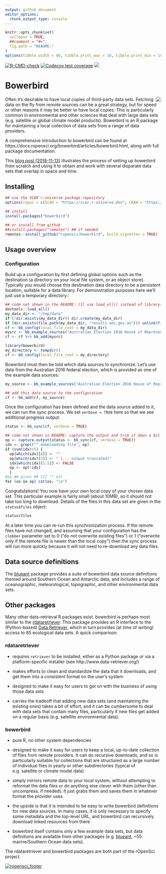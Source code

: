 ```yaml
---
output: github_document
editor_options: 
  chunk_output_type: console
---
```


<!-- README.md is generated from README.Rmd. Please edit that file -->

```r
knitr::opts_chunk$set(
  collapse = TRUE,
  ##comment = "#>",
  fig.path = "README-"
)
options(tibble.width = 80, tibble.print_max = 10, tibble.print_min = 10)
```

<!-- badges: start -->
[![R-CMD-check](https://github.com/ropensci/bowerbird/actions/workflows/R-CMD-check.yaml/badge.svg)](https://github.com/ropensci/bowerbird/actions/workflows/R-CMD-check.yaml)
[![Codecov test coverage](https://codecov.io/gh/ropensci/bowerbird/branch/master/graph/badge.svg)](https://codecov.io/gh/ropensci/bowerbird?branch=master)
[![](https://badges.ropensci.org/139_status.svg)](https://github.com/ropensci/onboarding/issues/139)
<!-- badges: end -->

# Bowerbird

<img align="right" src="https://rawgit.com/ropensci/bowerbird/master/inst/extdata/bowerbird.svg" />

Often it's desirable to have local copies of third-party data sets. Fetching data on the fly from remote sources can be a great strategy, but for speed or other reasons it may be better to have local copies. This is particularly common in environmental and other sciences that deal with large data sets (e.g. satellite or global climate model products). Bowerbird is an R package for maintaining a local collection of data sets from a range of data providers.

A comprehensive introduction to bowerbird can be found at https://docs.ropensci.org/bowerbird/articles/bowerbird.html, along with full package documentation.

This [blog post (2018-11-13)](https://ropensci.org/blog/2018/11/13/antarctic/) illustrates the process of setting up bowerbird from scratch and using it to obtain and work with several disparate data sets that overlap in space and time.

## Installing

```r
## use the SCAR r-universe package repository
options(repos = c(SCAR = "https://scar.r-universe.dev", CRAN = "https://cloud.r-project.org"))

## install
install.packages("bowerbird")

## or install from github
##install.packages("remotes") ## if needed
remotes::install_github("ropensci/bowerbird", build_vignettes = TRUE)

```

## Usage overview

### Configuration

Build up a configuration by first defining global options such as the destination (a directory on your local file system, or an object store). Typically you would choose this destination data directory to be a persistent location, suitable for a data library. For demonstration purposes here we'll just use a temporary directory::

```r
## code not shown in the README: (1) use load_all() instead of library() for convenience, (2) use anonymous "temporary" dir, and (3) hide the progress bar
devtools::load_all()
my_data_dir <- "/tmp/data"
if (!dir.exists(my_data_dir)) dir.create(my_data_dir)
if (dir.exists(file.path(my_data_dir, "results.aec.gov.au"))) unlink(file.path(my_data_dir, "results.aec.gov.au"), recursive = TRUE)
cf <- bb_config(local_file_root = my_data_dir)
mysrc <- bb_example_sources("Australian Election 2016 House of Representatives data") %>% bb_modify_source(method = list(show_progress = FALSE))
cf <- cf %>% bb_add(mysrc)
```


```r
library(bowerbird)
my_directory <- tempdir()
cf <- bb_config(local_file_root = my_directory)
```

Bowerbird must then be told which data sources to synchronize. Let's use data from the Australian 2016 federal election, which is provided as one of the example data sources:

```r
my_source <- bb_example_sources("Australian Election 2016 House of Representatives data")

## add this data source to the configuration
cf <- bb_add(cf, my_source)
```

Once the configuration has been defined and the data source added to it, we can run the sync process. We set `verbose = TRUE` here so that we see additional progress output:

```r
status <- bb_sync(cf, verbose = TRUE)
```

```r
## code not shown in README: capture the output and trim it down a bit
op <- capture.output(status <- bb_sync(cf, verbose = TRUE))
idx <- grepl("^ downloading file", op)
if (sum(idx)>5) {
  op[which(idx)[4]] <- ""
  op[which(idx)[5]] <- " [... output truncated]"
  idx[which(idx)[1:5]] <- FALSE
  op <- op[!idx]
  }
#op ## gives ## [1] "" etc
for (oo in op) cat(oo, "\n")
```

Congratulations! You now have your own local copy of your chosen data set. This particular example is fairly small (about 10MB), so it should not take too long to download. Details of the files in this data set are given in the `status$files` object:

```r
status$files
```

At a later time you can re-run this synchronization process. If the remote files have not changed, and assuming that your configuration has the `clobber` parameter set to 0 ("do not overwrite existing files") or 1 ("overwrite only if the remote file is newer than the local copy") then the sync process will run more quickly because it will not need to re-download any data files.


## Data source definitions

The [blueant](https://github.com/AustralianAntarcticDivision/blueant) package provides a suite of bowerbird data source definitions themed around Southern Ocean and Antarctic data, and includes a range of oceanographic, meteorological, topographic, and other environmental data sets.


## Other packages

Many other data-retrieval R packages exist. bowerbird is perhaps most similar to the [rdataretriever](https://cran.r-project.org/package=rdataretriever). This package provides an R interface to the (Python-based) [Data Retriever](http://www.data-retriever.org/), which in turn provides (at time of writing) access to 85 ecological data sets. A quick comparison:

### rdataretriever

- requires `retriever` to be installed, either as a Python package or via a platform-specific installer (see http://www.data-retriever.org/)

- makes efforts to clean and standardize the data that it downloads, and get them into a consistent format on the user's system

- designed to make it easy for users to get on with the business of using those data sets

- carries the tradeoff that adding new data sets (and maintaining the existing ones) takes a bit of effort, and it can be cumbersome to deal with data sets that contain many files, particularly if new files get added on a regular basis (e.g. satellite environmental data).

### bowerbird

- pure R, no other system dependencies

- designed to make it easy for users to keep a local, up-to-date collection of files from remote providers. It can do recursive downloads, and so is particularly suitable for collections that are structured as a large number of individual files in yearly or other subdirectories (typical of e.g. satellite or climate model data)

- simply mirrors remote data to your local system, without attempting to reformat the data files or do anything else clever with them (other than uncompress, if needed). It just grabs them and saves them in whatever format the provider uses

- the upside is that it is intended to be easy to write bowerbird definitions for new data sources. In many cases, it is only necessary to specify some metadata and the top-level URL, and bowerbird can recursively download linked resources from there

- bowerbird itself contains only a few example data sets, but data definitions are available from other packages (e.g. [blueant](https://github.com/AustralianAntarcticDivision/blueant), ~55 marine/Southern Ocean data sets).

The rdataretriever and bowerbird packages are both part of the rOpenSci project.

[![ropensci_footer](https://ropensci.org/public_images/scar_footer.png)](https://ropensci.org)

